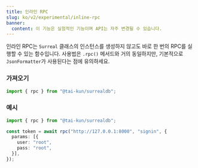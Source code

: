 ```yaml
---
title: 인라인 RPC
slug: ko/v2/experimental/inline-rpc
banner:
  content: 이 기능은 실험적인 기능이며 API는 자주 변경될 수 있습니다.
---
```


인라인 RPC는 `Surreal` 클래스의 인스턴스를 생성하지 않고도 바로 한 번의 RPC를 실행할 수 있는 함수입니다. 사용법은 `.rpc()` 메서드와 거의 동일하지만, 기본적으로 `JsonFormatter`가 사용된다는 점에 유의하세요.

### 가져오기

```ts
import { rpc } from "@tai-kun/surrealdb";
```

### 예시

```ts
import { rpc } from "@tai-kun/surrealdb";

const token = await rpc("http://127.0.0.1:8000", "signin", {
  params: [{
    user: "root",
    pass: "root",
  }],
});
```
